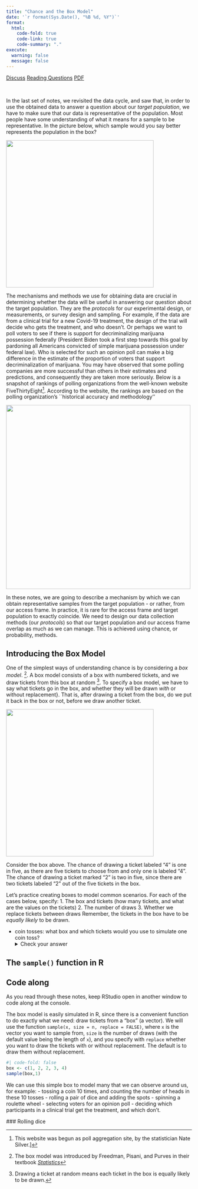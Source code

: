```yaml
---
title: "Chance and the Box Model"
date: '`r format(Sys.Date(), "%B %d, %Y")`'
format:
  html:
    code-fold: true
    code-link: true
    code-summary: "."
execute: 
  warning: false
  message: false
---
```


[[Discuss]{.btn .btn-primary}](https://app.perusall.com) [[Reading Questions]{.btn .btn-primary}](https://www.gradescope.com/courses/416233)
[[PDF]{.btn .btn-primary}](notes.pdf)

\

[I]{.dropcap}n the last set of notes, we revisited the data cycle, and saw that, in order to use the obtained data to answer a question about our
*target population*, we have to make sure that our data is
representative of the population. Most people have  some
understanding of what it means for a sample to be representative. In
the picture below, which sample would you say better represents the
population in the box?

![](images/two-samples.jpeg){fig-align=center width="400"}

The mechanisms and methods we use for obtaining
data are crucial in determining whether the data will be
useful in answering our question about the target population. They are
the *protocols* for our experimental design, or measurements,
or survey design and sampling. For example, if the data are from a
clinical trial for a new Covid-19 treatment, the design of the trial
will decide who gets the treatment, and who doesn't. Or perhaps we
want to poll voters to see if there is support for decriminalizing
marijuana possession federally (President Biden took a first step
towards this goal by pardoning all Americans  convicted of simple
marijuana possession under federal law). Who is selected for such an 
opinion poll can make a big difference in the estimate of the proportion of voters that support decriminalization of marijuana. You may have observed that some
polling companies are more successful than others in their estimates
and predictions, and consequently they are taken more seriously.
Below is a snapshot of rankings of polling organizations from the well-known
website FiveThirtyEight[^538]. According to the website, the rankings are based on the polling organization's ``historical accuracy and methodology''

[^538]: This website was begun as poll aggregation site, by the statistician Nate Silver.]

![](images/538-pollster-ranking-snippet.png){fig-align=center width="500"}


In these notes, we are going to describe a mechanism by which we can
obtain representative samples from the target population - or rather,
from our access frame. In practice, it is rare for the access frame
and target population to exactly coincide. We need to design our
data collection methods (our *protocols*) so that our target
population and our access frame overlap as much as we can manage. This
is achieved using chance, or probability, methods.

## Introducing the Box Model

One of the simplest ways of understanding chance is by considering a
*box model*. [^fppbox]. A box model consists of a box with
numbered tickets, and we draw tickets from this box at random [^uar].
To specify a box model, we have to say what tickets go in the box, and
whether they will be drawn *with* or without replacement}. That
is, after drawing a ticket from the box, do we put it back in the box
or not, before we draw another ticket.

![](images/box-1.jpeg){fig-align=center width="400"}

Consider the box above. The chance of drawing a ticket labeled "4" is one
in five, as there are five tickets to choose from and only one is
labeled "4". The chance of drawing a ticket marked "2" is two in five,
since there are two tickets labeled "2" out of the five tickets in
the box.

Let's practice creating boxes to model common scenarios. For each of the cases below, specify:
1. The box and tickets (how many tickets, and what are the values on the tickets)
2. The number of draws
3. Whether we replace tickets between draws
Remember, the tickets in the box have to be *equally likely* to be drawn.

* coin tosses: what box and which tickets would you use to simulate one coin toss? 
<details><summary>Check your answer</summary>
We could use the box:
![](images/coin_ht.jpeg){fig-align=center width="100"}
You could also use the following box, with the ticket $\fbox{1}$ representing the coin landing heads, and $\fbox{0}$ representing the coin landing tails.
![](images/coin.jpeg){width="100"}
Can you think of advantages of using the second box?
</details>

## The `sample()` function in R

:::{.callout-tip}

## Code along

As you read through these notes, keep RStudio open in another window to code along at the console.
:::

The box model is easily simulated in R, since there is a convenient function to do exactly what we need: draw tickets from a "box" (a vector). We will use the function `sample(x, size = n, replace = FALSE)`, where `x` is the vector you want to sample from, `size` is the number of draws (with the default value being the length of `x`), and you specify with `replace` whether you want to draw the tickets with or without replacement. The default is to draw them without replacement. 

```r
#| code-fold: false
box <- c(1, 2, 2, 3, 4)
sample(box,1)
```







We can use this simple box to model many \textit{chance processes}
that we can observe around us, for example:
 - tossing a coin 10 times, and counting the number of heads in these
 10 tosses
 - rolling a pair of dice and adding the spots
 - spinning a roulette wheel 
 - selecting voters for an opinion poll
 - deciding which participants in a clinical trial get the treatment,
 and which don't.

 ### Rolling dice



 

[^fppbox]: The box model was introduced by Freedman, Pisani, and
Purves in their textbook
[*Statistics*](https://wwnorton.com/books/9780393929720)
[^uar]: Drawing a ticket at random means each ticket in
the box is equally likely to be drawn. 

